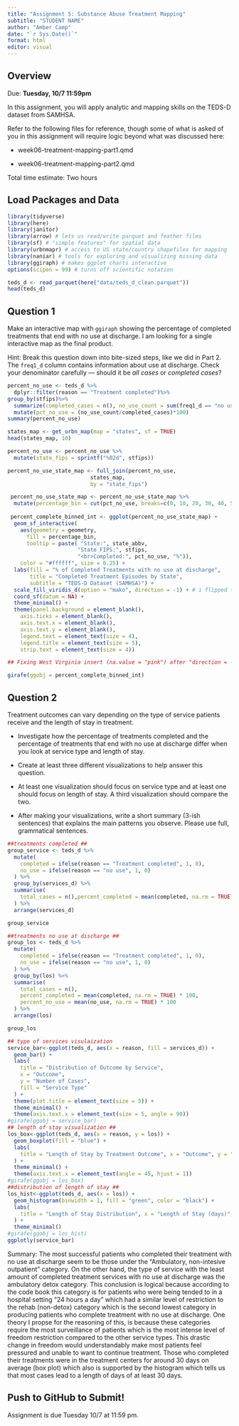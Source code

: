 ```yaml
---
title: "Assignment 5: Substance Abuse Treatment Mapping"
subtitle: "STUDENT NAME"
author: "Amber Camp"
date: "`r Sys.Date()`"
format: html
editor: visual
---
```


## Overview

Due: **Tuesday, 10/7 11:59pm**

In this assignment, you will apply analytic and mapping skills on the TEDS-D dataset from SAMHSA.

Refer to the following files for reference, though some of what is asked of you in this assignment will require logic beyond what was discussed here:

-   week06-treatment-mapping-part1.qmd

-   week06-treatment-mapping-part2.qmd

Total time estimate: Two hours

## Load Packages and Data

```r
library(tidyverse)
library(here)
library(janitor) 
library(arrow) # lets us read/write parquet and feather files
library(sf) # "simple features" for spatial data
library(urbnmapr) # access to US state/country shapefiles for mapping
library(naniar) # tools for exploring and visualizing missing data
library(ggiraph) # makes ggplot charts interactive
options(scipen = 99) # turns off scientific notation

```

```r
teds_d <- read_parquet(here("data/teds_d_clean.parquet"))
head(teds_d)
```

## Question 1

Make an interactive map with `ggiraph` showing the percentage of completed treatments that end with no use at discharge. I am looking for a single interactive map as the final product.

Hint: Break this question down into bite-sized steps, like we did in Part 2. The `freq1_d` column contains information about use at discharge. Check your denominator carefully — should it be *all cases* or *completed cases*?

```r
percent_no_use <- teds_d %>%
  dplyr::filter(reason == "Treatment completed")%>%
group_by(stfips)%>%
  summarize(completed_cases = n(), no_use_count = sum(freq1_d == "no use", na.rm = TRUE))%>%
  mutate(pct_no_use = (no_use_count/completed_cases)*100)
summary(percent_no_use)

```

```r
states_map <- get_urbn_map(map = "states", sf = TRUE)
head(states_map, 10)

percent_no_use <- percent_no_use %>%
  mutate(state_fips = sprintf("%02d", stfips))

percent_no_use_state_map <- full_join(percent_no_use,
                          states_map,
                          by = "state_fips") 

 percent_no_use_state_map <- percent_no_use_state_map %>% 
  mutate(percentage_bin = cut(pct_no_use, breaks=c(0, 10, 20, 30, 40, 50, 60, 70, 80), include.lowest = TRUE))
 
 percent_complete_binned_int <- ggplot(percent_no_use_state_map) +
  geom_sf_interactive(
    aes(geometry = geometry,
      fill = percentage_bin,
      tooltip = paste( "State:", state_abbv,
                      "State FIPS:", stfips,
                      "<br>Completed:", pct_no_use, "%")),
    color = "#ffffff", size = 0.25) +
  labs(fill = "% of Completed Treatments with no use at discharge",
       title = "Completed Treatment Episodes by State",
       subtitle = "TEDS-D Dataset (SAMHSA)") +
  scale_fill_viridis_d(option = "mako", direction = -1) + # i flipped the direction of the color scale so dark = high and light = low
  coord_sf(datum = NA) +
  theme_minimal() +
  theme(panel.background = element_blank(),
    axis.ticks = element_blank(),
    axis.text.x = element_blank(),
    axis.text.y = element_blank(),
    legend.text = element_text(size = 4),
    legend.title = element_text(size = 5),
    strip.text = element_text(size = 4))

## Fixing West Virginia insert (na.value = "pink") after "direction = -1"##

girafe(ggobj = percent_complete_binned_int)
```

## Question 2

Treatment outcomes can vary depending on the type of service patients receive and the length of stay in treatment.

-   Investigate how the percentage of treatments completed and the percentage of treatments that end with no use at discharge differ when you look at service type and length of stay.

-   Create at least three different visualizations to help answer this question.

-   At least one visualization should focus on service type and at least one should focus on length of stay. A third visualization should compare the two.

-   After making your visualizations, write a short summary (3-ish sentences) that explains the main patterns you observe. Please use full, grammatical sentences.

```r
##treatments completed ##
group_service <- teds_d %>%
  mutate(
    completed = ifelse(reason == "Treatment completed", 1, 0),
    no_use = ifelse(reason == "no use", 1, 0)
  ) %>%
  group_by(services_d) %>%
  summarise(
    total_cases = n(),percent_completed = mean(completed, na.rm = TRUE) * 100, percent_no_use = mean(no_use, na.rm = TRUE) * 100
  ) %>%
  arrange(services_d)

group_service

##treatments no use at discharge ##
group_los <- teds_d %>%
  mutate(
    completed = ifelse(reason == "Treatment completed", 1, 0),
    no_use = ifelse(reason == "no use", 1, 0)
  ) %>%
  group_by(los) %>%
  summarise(
    total_cases = n(),
    percent_completed = mean(completed, na.rm = TRUE) * 100,
    percent_no_use = mean(no_use, na.rm = TRUE) * 100
  ) %>%
  arrange(los)

group_los
```

```r
## type of services visulaization
service_bar<-ggplot(teds_d, aes(x = reason, fill = services_d)) +
  geom_bar() +
  labs(
    title = "Distribution of Outcome by Service",
    x = "Outcome",
    y = "Number of Cases",
    fill = "Service Type"
  ) +
  theme(plot.title = element_text(size = 5)) +
  theme_minimal() +
  theme(axis.text.x = element_text(size = 5, angle = 90)) 
#girafe(ggobj = service_bar)
## length of stay visualization ##
los_box<-ggplot(teds_d, aes(x = reason, y = los)) +
  geom_boxplot(fill = "blue") +
  labs(
    title = "Length of Stay by Treatment Outcome", x = "Outcome", y = "Length of Stay (days)"
  ) +
  theme_minimal() +
  theme(axis.text.x = element_text(angle = 45, hjust = 1))
#girafe(ggobj = los_box)
##distribution of length of stay ##
los_hist<-ggplot(teds_d, aes(x = los)) +
  geom_histogram(binwidth = 1, fill = "green", color = "black") +
  labs(
    title = "Length of Stay Distribution", x = "Length of Stay (days)", y = "Number of Cases"
  ) +
  theme_minimal()
#girafe(ggobj = los_hist)
ggplotly(service_bar)
```

Summary: The most successful patients who completed their treatment with no use at discharge seem to be those under the "Ambulatory, non-intesive outpatient" category. On the other hand, the type of service with the least amount of completed treatment services with no use at discharge was the ambulatory detox category. This conclusion is logical because according to the code book this category is for patients who were being tended to in a hospital setting "24 hours a day" which had a similar level of restriction to the rehab (non-detox) category which is the second lowest category in producing patients who complete treatment with no use at discharge. One theory I propse for the reasoning of this, is because these categories require the most surveillance of patients which is the most intense level of freedom restriction compared to the other service types. This drastic change in freedom would understandably make most patients feel pressured and unable to want to continue treatment. Those who completed their treatments were in the treatment centers for around 30 days on average (box plot) which also is supported by the histogram which tells us that most cases lead to a length of days of at least 30 days.

## Push to GitHub to Submit!

Assignment is due Tuesday 10/7 at 11:59 pm.
